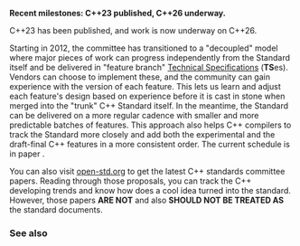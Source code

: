 {{title|Current Status}}
{{cpp/version/navbar}}

'''Recent milestones: C++23 published, C++26 underway.'''

C++23 has been published, and work is now underway on C++26.

Starting in 2012, the committee has transitioned to a "decoupled" model where major pieces of work can progress independently from the Standard itself and be delivered in "feature branch" [[cpp/experimental|Technical Specifications]] ('''TS'''es). Vendors can choose to implement these, and the community can gain experience with the {{tt|std::experimental}} version of each feature. This lets us learn and adjust each feature's design based on experience before it is cast in stone when merged into the "trunk" C++ Standard itself. In the meantime, the Standard can be delivered on a more regular cadence with smaller and more predictable batches of features. This approach also helps C++ compilers to track the Standard more closely and add both the experimental and the draft-final C++ features in a more consistent order. The current schedule is in paper {{stddoc|P1000}}.

You can also visit [https://www.open-std.org/jtc1/sc22/wg21/docs/papers/ open-std.org] to get the latest C++ standards committee papers. Reading through those proposals, you can track the C++ developing trends and know how does a cool idea turned into the standard. However, those papers '''ARE NOT''' and also '''SHOULD NOT BE TREATED AS''' the standard documents.

===See also===
{{dsc begin}}
{{dsc see c|c/current_status|Current status|nomono=true}}
{{dsc end}}

{{langlinks|ar|cs|de|es|fr|it|ja|ko|pl|pt|ru|tr|zh}}